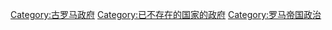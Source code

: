 [[Category:古罗马政府|Category:古罗马政府]]
[[Category:已不存在的国家的政府|Category:已不存在的国家的政府]]
[[Category:罗马帝国政治|Category:罗马帝国政治]]
